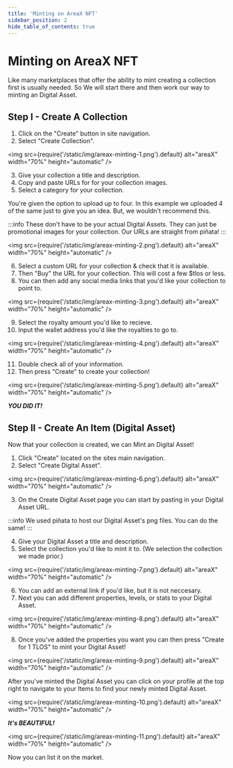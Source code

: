 ---
title: 'Minting on AreaX NFT'
sidebar_position: 2
hide_table_of_contents: true
---

# Minting on AreaX NFT

Like many marketplaces that offer the ability to mint creating a collection first is usually needed. So We will start there and then work our way to minting an Digital Asset.

## Step I - Create A Collection

1. Click on the "Create" button in site navigation.
2. Select "Create Collection".

<img
  src={require('/static/img/areax-minting-1.png').default}
  alt="areaX"
  width="70%"
  height="automatic"
/>

3. Give your collection a title and description.
4. Copy and paste URLs for for your collection images.
5. Select a category for your collection.

You&#39;re given the option to upload up to four. In this example we uploaded 4 of the same just to give you an idea. But, we wouldn&#39;t recommend this.

:::info
These don't have to be your actual Digital Assets. They can just be promotional images for your collection. Our URLs are straight from piñata!
:::

<img
  src={require('/static/img/areax-minting-2.png').default}
  alt="areaX"
  width="70%"
  height="automatic"
/>

6. Select a custom URL for your collection & check that it is available.
7. Then "Buy" the URL for your collection. This will cost a few $tlos or less.
8. You can then add any social media links that you'd like your collection to point to.

<img
  src={require('/static/img/areax-minting-3.png').default}
  alt="areaX"
  width="70%"
  height="automatic"
/>

9. Select the royalty amount you'd like to recieve.
10. Input the wallet address you'd like the royalties to go to. 

<img
  src={require('/static/img/areax-minting-4.png').default}
  alt="areaX"
  width="70%"
  height="automatic"
/>

11. Double check all of your information.
12. Then press "Create" to create your collection!

<img
  src={require('/static/img/areax-minting-5.png').default}
  alt="areaX"
  width="70%"
  height="automatic"
/>

___YOU DID IT!___

## Step II - Create An Item (Digital Asset)

Now that your collection is created, we can Mint an Digital Asset!
1. Click  "Create" located on the sites main navigation.
2. Select "Create Digital Asset".

<img
  src={require('/static/img/areax-minting-6.png').default}
  alt="areaX"
  width="70%"
  height="automatic"
/>

3. On the Create Digital Asset page you can start by pasting in your Digital Asset URL.

:::info
We used piñata to host our Digital Asset's png files. You can do the same!
:::

4. Give your Digital Asset a title and description.
5. Select the collection you'd like to mint it to. (We selection the collection we made prior.)

<img
  src={require('/static/img/areax-minting-7.png').default}
  alt="areaX"
  width="70%"
  height="automatic"
/>

6. You can add an external link if you'd like, but it is not neccesary. 
7. Next you can add different properties, levels, or stats to your Digital Asset.

<img
  src={require('/static/img/areax-minting-8.png').default}
  alt="areaX"
  width="70%"
  height="automatic"
/>

8. Once you've added the properties you want you can then press "Create for 1 TLOS" to mint your Digital Asset!

<img
  src={require('/static/img/areax-minting-9.png').default}
  alt="areaX"
  width="70%"
  height="automatic"
/>

After you've minted the Digital Asset you can click on your profile at the top right to navigate to your Items to find your newly minted Digital Asset.

<img
  src={require('/static/img/areax-minting-10.png').default}
  alt="areaX"
  width="70%"
  height="automatic"
/>

___It's BEAUTIFUL!___

<img
  src={require('/static/img/areax-minting-11.png').default}
  alt="areaX"
  width="70%"
  height="automatic"
/>

Now you can list it on the market.